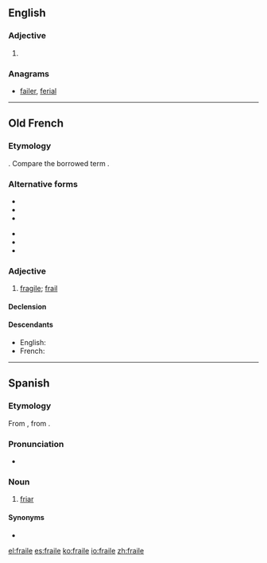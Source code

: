 ==English==

===Adjective===
{{en-adj|?}}

# {{obsolete spelling of|frail}}

===Anagrams===
* [[failer#English|failer]], [[ferial#English|ferial]]

----

==Old French==

===Etymology===
{{etyl|la|fro}} {{term|fragilis|lang=la}}. Compare the borrowed term {{term|fragile|lang=fro}}.

===Alternative forms===
{{top2}}
* {{l|fro|fraelle}}
* {{l|fro|fraille}}
* {{l|fro|frale}}
{{mid2}}
* {{l|fro|freille}}
* {{l|fro|frelle}}
* {{l|fro|fresle}}
{{bottom}}

===Adjective===
{{head|fro|adjective|g=m|g2=f}}

# [[fragile]]; [[frail]]

====Declension====
{{fro-decl-adj-mf}}

====Descendants====
* English: {{l|en|frail}} {{qualifier|borrowed}}
* French: {{l|fr|frêle}}

----

==Spanish==

===Etymology===
From {{etyl|prv|es}} {{term|fraire|lang=oc}}, from {{etyl|la|es}} {{term|frater|lang=la}}.

===Pronunciation===
* {{IPA|[ˈfɾaj.le]|lang=es}}

===Noun===
{{es-noun|m}}

# [[friar]]

====Synonyms====
* {{l|es|fray}}

[[el:fraile]]
[[es:fraile]]
[[ko:fraile]]
[[io:fraile]]
[[zh:fraile]]